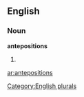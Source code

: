 ==English==

===Noun===
'''antepositions'''

# {{plural of|[[anteposition]]}}

[[Category:English plurals]]

[[ar:antepositions]]